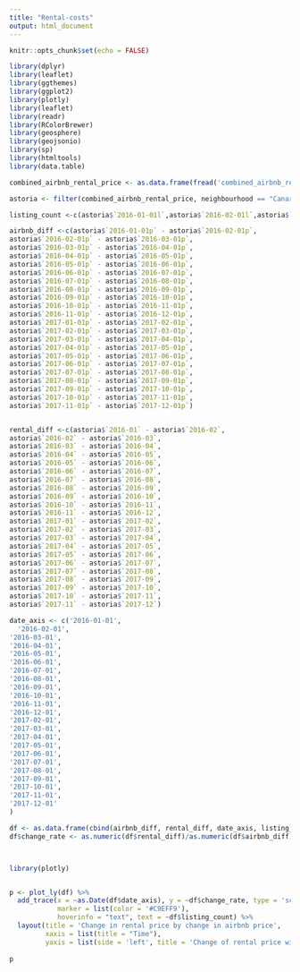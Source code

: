 ```yaml
---
title: "Rental-costs"
output: html_document
---
```


```r
knitr::opts_chunk$set(echo = FALSE)
```

```r
library(dplyr)
library(leaflet)
library(ggthemes)
library(ggplot2)
library(plotly)
library(leaflet)
library(readr)
library(RColorBrewer)
library(geosphere)
library(geojsonio)
library(sp)
library(htmltools)
library(data.table)
```

```r
combined_airbnb_rental_price <- as.data.frame(fread('combined_airbnb_rental_price.csv'))
```

```r

astoria <- filter(combined_airbnb_rental_price, neighbourhood == "Canarsie")

listing_count <-c(astoria$`2016-01-01l`,astoria$`2016-02-01l`,astoria$`2016-03-01l`,astoria$`2016-04-01l`,astoria$`2016-05-01l`,astoria$`2016-06-01l`,astoria$`2016-07-01l`,astoria$`2016-08-01l`,astoria$`2016-09-01l`,astoria$`2016-10-01l`,astoria$`2016-11-01l`,astoria$`2017-01-01l`,astoria$`2017-02-01l`,astoria$`2017-03-01l`,astoria$`2017-04-01l`,astoria$`2017-05-01l`,astoria$`2017-06-01l`,astoria$`2017-07-01l`,astoria$`2017-08-01l`,astoria$`2017-09-01l`,astoria$`2017-10-01l`,astoria$`2017-11-01l`)

airbnb_diff <-c(astoria$`2016-01-01p` - astoria$`2016-02-01p`,
astoria$`2016-02-01p` - astoria$`2016-03-01p`,
astoria$`2016-03-01p` - astoria$`2016-04-01p`,
astoria$`2016-04-01p` - astoria$`2016-05-01p`,
astoria$`2016-05-01p` - astoria$`2016-06-01p`,
astoria$`2016-06-01p` - astoria$`2016-07-01p`,
astoria$`2016-07-01p` - astoria$`2016-08-01p`,
astoria$`2016-08-01p` - astoria$`2016-09-01p`,
astoria$`2016-09-01p` - astoria$`2016-10-01p`,
astoria$`2016-10-01p` - astoria$`2016-11-01p`,
astoria$`2016-11-01p` - astoria$`2016-12-01p`,
astoria$`2017-01-01p` - astoria$`2017-02-01p`,
astoria$`2017-02-01p` - astoria$`2017-03-01p`,
astoria$`2017-03-01p` - astoria$`2017-04-01p`,
astoria$`2017-04-01p` - astoria$`2017-05-01p`,
astoria$`2017-05-01p` - astoria$`2017-06-01p`,
astoria$`2017-06-01p` - astoria$`2017-07-01p`,
astoria$`2017-07-01p` - astoria$`2017-08-01p`,
astoria$`2017-08-01p` - astoria$`2017-09-01p`,
astoria$`2017-09-01p` - astoria$`2017-10-01p`,
astoria$`2017-10-01p` - astoria$`2017-11-01p`,
astoria$`2017-11-01p` - astoria$`2017-12-01p`)


rental_diff <-c(astoria$`2016-01` - astoria$`2016-02`,
astoria$`2016-02` - astoria$`2016-03`,
astoria$`2016-03` - astoria$`2016-04`,
astoria$`2016-04` - astoria$`2016-05`,
astoria$`2016-05` - astoria$`2016-06`,
astoria$`2016-06` - astoria$`2016-07`,
astoria$`2016-07` - astoria$`2016-08`,
astoria$`2016-08` - astoria$`2016-09`,
astoria$`2016-09` - astoria$`2016-10`,
astoria$`2016-10` - astoria$`2016-11`,
astoria$`2016-11` - astoria$`2016-12`,
astoria$`2017-01` - astoria$`2017-02`,
astoria$`2017-02` - astoria$`2017-03`,
astoria$`2017-03` - astoria$`2017-04`,
astoria$`2017-04` - astoria$`2017-05`,
astoria$`2017-05` - astoria$`2017-06`,
astoria$`2017-06` - astoria$`2017-07`,
astoria$`2017-07` - astoria$`2017-08`,
astoria$`2017-08` - astoria$`2017-09`,
astoria$`2017-09` - astoria$`2017-10`,
astoria$`2017-10` - astoria$`2017-11`,
astoria$`2017-11` - astoria$`2017-12`)

date_axis <- c('2016-01-01',
  '2016-02-01',
'2016-03-01',
'2016-04-01',
'2016-05-01',
'2016-06-01',
'2016-07-01',
'2016-08-01',
'2016-09-01',
'2016-10-01',
'2016-11-01',
'2016-12-01',
'2017-02-01',
'2017-03-01',
'2017-04-01',
'2017-05-01',
'2017-06-01',
'2017-07-01',
'2017-08-01',
'2017-09-01',
'2017-10-01',
'2017-11-01',
'2017-12-01'
)

df <- as.data.frame(cbind(airbnb_diff, rental_diff, date_axis, listing_count ))
df$change_rate <- as.numeric(df$rental_diff)/as.numeric(df$airbnb_diff)



library(plotly)


p <- plot_ly(df) %>%
  add_trace(x = ~as.Date(df$date_axis), y = ~df$change_rate, type = 'scatter', mode = 'lines', name = 'Wind',
            marker = list(color = '#C9EFF9'),
            hoverinfo = "text", text = ~df$listing_count) %>%
  layout(title = 'Change in rental price by change in airbnb price',
         xaxis = list(title = "Time"),
         yaxis = list(side = 'left', title = 'Change of rental price with change airbnb price', showgrid = FALSE, zeroline = FALSE))
         
p
```

